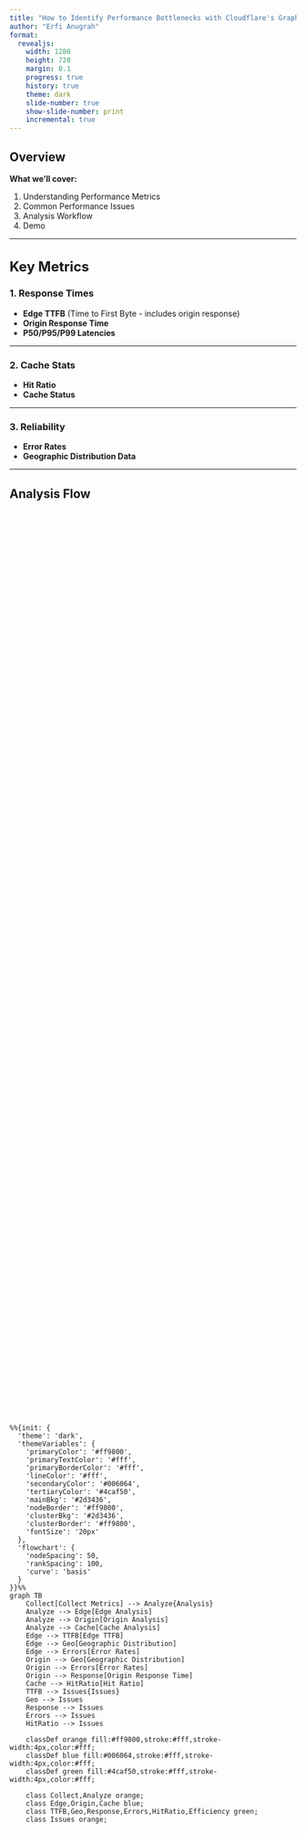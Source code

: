 ```yaml
---
title: "How to Identify Performance Bottlenecks with Cloudflare's GraphQL Datasets" 
author: "Erfi Anugrah" 
format:
  revealjs:
    width: 1280
    height: 720
    margin: 0.1
    progress: true
    history: true
    theme: dark
    slide-number: true
    show-slide-number: print
    incremental: true
---
```


## Overview {.larger}

**What we'll cover:**

1. Understanding Performance Metrics
2. Common Performance Issues
3. Analysis Workflow
4. Demo

---

## Key Metrics {.smaller}

### 1. Response Times
- **Edge TTFB** (Time to First Byte - includes origin response)
- **Origin Response Time**
- **P50/P95/P99 Latencies**

---

### 2. Cache Stats
- **Hit Ratio**
- **Cache Status**

---

### 3. Reliability
- **Error Rates**
- **Geographic Distribution Data**

---

## Analysis Flow

<style>
.mermaid-container {
  display: flex;
  justify-content: center;
  align-items: center;
  height: 100%;
}
.reveal .slide-number {
  font-size: 20px;
}
.reveal .slides {
  font-size: 30px;
}
.smaller {
  font-size: 24px;
}

#mermaid-1 {
  width: 700px;
}
#mermaid-2 {
  width: 650px;
}
#mermaid-3 {
  width: 700px;
}
</style>

<div class="mermaid-container">
```mermaid
%%{init: {
  'theme': 'dark',
  'themeVariables': {
    'primaryColor': '#ff9800',
    'primaryTextColor': '#fff',
    'primaryBorderColor': '#fff',
    'lineColor': '#fff',
    'secondaryColor': '#006064',
    'tertiaryColor': '#4caf50',
    'mainBkg': '#2d3436',
    'nodeBorder': '#ff9800',
    'clusterBkg': '#2d3436',
    'clusterBorder': '#ff9800',
    'fontSize': '20px'
  },
  'flowchart': {
    'nodeSpacing': 50,
    'rankSpacing': 100,
    'curve': 'basis'
  }
}}%%
graph TB
    Collect[Collect Metrics] --> Analyze{Analysis}
    Analyze --> Edge[Edge Analysis]
    Analyze --> Origin[Origin Analysis]
    Analyze --> Cache[Cache Analysis]
    Edge --> TTFB[Edge TTFB]
    Edge --> Geo[Geographic Distribution]
    Edge --> Errors[Error Rates]
    Origin --> Geo[Geographic Distribution]
    Origin --> Errors[Error Rates]
    Origin --> Response[Origin Response Time]
    Cache --> HitRatio[Hit Ratio]
    TTFB --> Issues{Issues}
    Geo --> Issues
    Response --> Issues
    Errors --> Issues
    HitRatio --> Issues

    classDef orange fill:#ff9800,stroke:#fff,stroke-width:4px,color:#fff;
    classDef blue fill:#006064,stroke:#fff,stroke-width:4px,color:#fff;
    classDef green fill:#4caf50,stroke:#fff,stroke-width:4px,color:#fff;

    class Collect,Analyze orange;
    class Edge,Origin,Cache blue;
    class TTFB,Geo,Response,Errors,HitRatio,Efficiency green;
    class Issues orange;
  ```
</div>

---

## Request Flow

<div class="mermaid-container">
```mermaid
%%{init: {
  'theme': 'dark',
  'themeVariables': {
    'primaryColor': '#ff9800',
    'primaryTextColor': '#fff',
    'primaryBorderColor': '#fff',
    'lineColor': '#fff',
    'secondaryColor': '#006064',
    'tertiaryColor': '#4caf50',
    'mainBkg': '#2d3436',
    'nodeBorder': '#ff9800',
    'actorBorder': '#ff9800',
    'actorBackground': '#ff9800',
    'actorTextColor': '#fff',
    'noteBorderColor': '#006064',
    'noteTextColor': '#fff',
    'noteBackground': '#006064'
  }
}}%%
sequenceDiagram
    participant User
    participant Edge
    participant Cache
    participant Origin
    
    User->>Edge: Request
    Edge->>Cache: Check Cache
    alt Cache Hit
        Cache-->>Edge: Serve from Cache
        Edge-->>User: Fast Response
        Note over Edge,User: Typical: <50ms
    else Cache Miss
        Cache-->>Edge: Not Found
        Edge->>Origin: Forward Request
        Note over Origin: Process Request
        Origin-->>Edge: Response
        Edge->>Cache: Store in Cache
        Edge-->>User: Slower Response
        Note over Edge,User: Typical: >100ms
    end
```
</div>

---

## Common Issues {.smaller}

### 1. High TTFB
- Check origin server response times
- Check network paths - MTRs/traceroutes
- Monitor backend latency - Prometheus metrics of services

---

### 2. Cache Problems
- Review Cache Rules
- Analyze MISS patterns

---

### 3. Regional Issues
- Check traffic patterns

---

## Geographic Analysis

<div class="mermaid-container">
```mermaid
%%{init: {
  'theme': 'dark',
  'themeVariables': {
    'primaryColor': '#ff9800',
    'primaryTextColor': '#fff',
    'primaryBorderColor': '#fff',
    'lineColor': '#fff',
    'secondaryColor': '#006064',
    'tertiaryColor': '#4caf50',
    'mainBkg': '#2d3436',
    'nodeBorder': '#ff9800',
    'clusterBkg': '#2d3436',
    'clusterBorder': '#ff9800'
  }
}}%%
graph TB
    A[Geographic Analysis] --> B{Performance Metrics}
    B --> C[Response Times]
    B --> D[Cache Performance]
    B --> E[Error Rates]
    C --> F[Regional TTFB]
    C --> G[Origin Latency]
    D --> H[Regional Cache Hits]
    D --> I[Bandwidth Usage]
    E --> J[Error Distribution]
    E --> K[Timeout Patterns]
    F --> L{Action Items}
    G --> L
    H --> L
    I --> L
    J --> L
    K --> L
    L --> M[Build Observability]
    L --> N[Origin Placement]
    L --> O[Cache Rules]
    L --> P[Error Handling]

    classDef orange fill:#ff9800,stroke:#fff,stroke-width:2px,color:#fff;
    classDef blue fill:#006064,stroke:#fff,stroke-width:2px,color:#fff;
    classDef green fill:#4caf50,stroke:#fff,stroke-width:2px,color:#fff;

    class A,B,L orange;
    class C,D,E blue;
    class F,G,H,I,J,K,M,N,O,P green;
```
</div>

---

## Optimization Recommendations

| Issue        | Investigation               | Solution                                  |
|--------------|-----------------------------|-------------------------------------------|
| **High TTFB** | Origin response times       | Optimize application, scale horizontally/vertically |
| **Low Cache** | Cache rule analysis         | Add "cache everything" type rules         |
| **Regional**  | Geographic distribution     | Add origins in more locations             |
| **Bandwidth** | CDN                         | Enable compression (gzip, brotli, zstd)   |

---

## Monitoring Tools 

::: {.panel-tabset}

### Analytics
- Response time graphs
- Cache hit ratios
- Error rate tracking
- Bandwidth usage
- Geographic distribution

### Diagnostics
- Real User Monitoring
- Traceroute analysis
- SSL/TLS metrics

### Alerts
- Performance thresholds
- Error rate spikes
- Cache efficiency drops
- Origin health
- Edge status

:::

---

## Questions? {.center}

